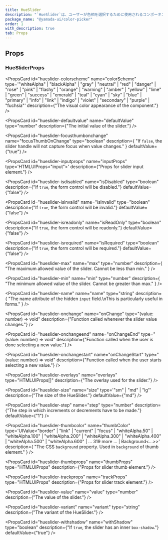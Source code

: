 ```yaml
---
title: HueSlider
description: "`HueSlider`は、ユーザーが色相を選択するために使用されるコンポーネントです。"
package_name: "@yamada-ui/color-picker"
order: 1
with_description: true
tab: Props
---
```


## Props

### HueSliderProps

<PropsCard id="hueslider-_accept" name="_accept" type="CSSUIObject" />

<PropsCard id="hueslider-_active" name="_active" type="CSSUIObject" />

<PropsCard id="hueslider-_after" name="_after" type="CSSUIObject" />

<PropsCard id="hueslider-_anylink" name="_anyLink" type="CSSUIObject" />

<PropsCard id="hueslider-_autofill" name="_autofill" type="CSSUIObject" />

<PropsCard id="hueslider-_backdrop" name="_backdrop" type="CSSUIObject" />

<PropsCard id="hueslider-_before" name="_before" type="CSSUIObject" />

<PropsCard id="hueslider-_between" name="_between" type="CSSUIObject" />

<PropsCard id="hueslider-_blank" name="_blank" type="CSSUIObject" />

<PropsCard id="hueslider-_checked" name="_checked" type="CSSUIObject" />

<PropsCard id="hueslider-_cue" name="_cue" type="CSSUIObject" />

<PropsCard id="hueslider-_cueregion" name="_cueRegion" type="CSSUIObject" />

<PropsCard id="hueslider-_dark" name="_dark" type="CSSUIObject" />

<PropsCard id="hueslider-_default" name="_default" type="CSSUIObject" />

<PropsCard id="hueslider-_disabled" name="_disabled" type="CSSUIObject" />

<PropsCard id="hueslider-_empty" name="_empty" type="CSSUIObject" />

<PropsCard id="hueslider-_enabled" name="_enabled" type="CSSUIObject" />

<PropsCard id="hueslider-_end" name="_end" type="CSSUIObject" />

<PropsCard id="hueslider-_even" name="_even" type="CSSUIObject" />

<PropsCard id="hueslider-_expanded" name="_expanded" type="CSSUIObject" />

<PropsCard
  id="hueslider-_fileselector"
  name="_fileSelector"
  type="CSSUIObject"
/>

<PropsCard id="hueslider-_filled" name="_filled" type="CSSUIObject" />

<PropsCard id="hueslider-_first" name="_first" type="CSSUIObject" />

<PropsCard id="hueslider-_firstletter" name="_firstLetter" type="CSSUIObject" />

<PropsCard id="hueslider-_firstline" name="_firstLine" type="CSSUIObject" />

<PropsCard id="hueslider-_focus" name="_focus" type="CSSUIObject" />

<PropsCard
  id="hueslider-_focusvisible"
  name="_focusVisible"
  type="CSSUIObject"
/>

<PropsCard id="hueslider-_focuswithin" name="_focusWithin" type="CSSUIObject" />

<PropsCard id="hueslider-_fullscreen" name="_fullScreen" type="CSSUIObject" />

<PropsCard id="hueslider-_grabbed" name="_grabbed" type="CSSUIObject" />

<PropsCard id="hueslider-_groupaccept" name="_groupAccept" type="CSSUIObject" />

<PropsCard id="hueslider-_groupactive" name="_groupActive" type="CSSUIObject" />

<PropsCard id="hueslider-_groupblank" name="_groupBlank" type="CSSUIObject" />

<PropsCard
  id="hueslider-_groupchecked"
  name="_groupChecked"
  type="CSSUIObject"
/>

<PropsCard
  id="hueslider-_groupdisabled"
  name="_groupDisabled"
  type="CSSUIObject"
/>

<PropsCard
  id="hueslider-_groupenabled"
  name="_groupEnabled"
  type="CSSUIObject"
/>

<PropsCard
  id="hueslider-_groupexpanded"
  name="_groupExpanded"
  type="CSSUIObject"
/>

<PropsCard id="hueslider-_groupfocus" name="_groupFocus" type="CSSUIObject" />

<PropsCard
  id="hueslider-_groupfocusvisible"
  name="_groupFocusVisible"
  type="CSSUIObject"
/>

<PropsCard
  id="hueslider-_groupfocuswithin"
  name="_groupFocusWithin"
  type="CSSUIObject"
/>

<PropsCard
  id="hueslider-_groupgrabbed"
  name="_groupGrabbed"
  type="CSSUIObject"
/>

<PropsCard
  id="hueslider-_grouphorizontal"
  name="_groupHorizontal"
  type="CSSUIObject"
/>

<PropsCard id="hueslider-_grouphover" name="_groupHover" type="CSSUIObject" />

<PropsCard id="hueslider-_groupidle" name="_groupIdle" type="CSSUIObject" />

<PropsCard
  id="hueslider-_groupinvalid"
  name="_groupInvalid"
  type="CSSUIObject"
/>

<PropsCard id="hueslider-_grouploaded" name="_groupLoaded" type="CSSUIObject" />

<PropsCard
  id="hueslider-_grouploading"
  name="_groupLoading"
  type="CSSUIObject"
/>

<PropsCard
  id="hueslider-_groupoptional"
  name="_groupOptional"
  type="CSSUIObject"
/>

<PropsCard
  id="hueslider-_groupplaceholdershown"
  name="_groupPlaceholderShown"
  type="CSSUIObject"
/>

<PropsCard
  id="hueslider-_grouppressed"
  name="_groupPressed"
  type="CSSUIObject"
/>

<PropsCard
  id="hueslider-_groupreadonly"
  name="_groupReadOnly"
  type="CSSUIObject"
/>

<PropsCard
  id="hueslider-_groupreadwrite"
  name="_groupReadWrite"
  type="CSSUIObject"
/>

<PropsCard id="hueslider-_groupreject" name="_groupReject" type="CSSUIObject" />

<PropsCard
  id="hueslider-_grouprequired"
  name="_groupRequired"
  type="CSSUIObject"
/>

<PropsCard
  id="hueslider-_groupselected"
  name="_groupSelected"
  type="CSSUIObject"
/>

<PropsCard
  id="hueslider-_groupuserinvalid"
  name="_groupUserInvalid"
  type="CSSUIObject"
/>

<PropsCard id="hueslider-_groupvalid" name="_groupValid" type="CSSUIObject" />

<PropsCard
  id="hueslider-_groupvertical"
  name="_groupVertical"
  type="CSSUIObject"
/>

<PropsCard id="hueslider-_hidden" name="_hidden" type="CSSUIObject" />

<PropsCard id="hueslider-_holiday" name="_holiday" type="CSSUIObject" />

<PropsCard id="hueslider-_horizontal" name="_horizontal" type="CSSUIObject" />

<PropsCard id="hueslider-_hover" name="_hover" type="CSSUIObject" />

<PropsCard id="hueslider-_idle" name="_idle" type="CSSUIObject" />

<PropsCard
  id="hueslider-_indeterminate"
  name="_indeterminate"
  type="CSSUIObject"
/>

<PropsCard id="hueslider-_inrange" name="_inRange" type="CSSUIObject" />

<PropsCard id="hueslider-_invalid" name="_invalid" type="CSSUIObject" />

<PropsCard id="hueslider-_last" name="_last" type="CSSUIObject" />

<PropsCard id="hueslider-_light" name="_light" type="CSSUIObject" />

<PropsCard id="hueslider-_link" name="_link" type="CSSUIObject" />

<PropsCard id="hueslider-_loaded" name="_loaded" type="CSSUIObject" />

<PropsCard id="hueslider-_loading" name="_loading" type="CSSUIObject" />

<PropsCard id="hueslider-_marker" name="_marker" type="CSSUIObject" />

<PropsCard id="hueslider-_mediadark" name="_mediaDark" type="CSSUIObject" />

<PropsCard id="hueslider-_medialight" name="_mediaLight" type="CSSUIObject" />

<PropsCard
  id="hueslider-_mediareducemotion"
  name="_mediaReduceMotion"
  type="CSSUIObject"
/>

<PropsCard id="hueslider-_modal" name="_modal" type="CSSUIObject" />

<PropsCard
  id="hueslider-_nativeactive"
  name="_nativeActive"
  type="CSSUIObject"
/>

<PropsCard
  id="hueslider-_nativechecked"
  name="_nativeChecked"
  type="CSSUIObject"
/>

<PropsCard
  id="hueslider-_nativedisabled"
  name="_nativeDisabled"
  type="CSSUIObject"
/>

<PropsCard id="hueslider-_nativefocus" name="_nativeFocus" type="CSSUIObject" />

<PropsCard
  id="hueslider-_nativefocusvisible"
  name="_nativeFocusVisible"
  type="CSSUIObject"
/>

<PropsCard
  id="hueslider-_nativefocuswithin"
  name="_nativeFocusWithin"
  type="CSSUIObject"
/>

<PropsCard
  id="hueslider-_nativehidden"
  name="_nativeHidden"
  type="CSSUIObject"
/>

<PropsCard id="hueslider-_nativehover" name="_nativeHover" type="CSSUIObject" />

<PropsCard
  id="hueslider-_nativereadonly"
  name="_nativeReadOnly"
  type="CSSUIObject"
/>

<PropsCard
  id="hueslider-_nativetarget"
  name="_nativeTarget"
  type="CSSUIObject"
/>

<PropsCard id="hueslider-_nativevalid" name="_nativeValid" type="CSSUIObject" />

<PropsCard id="hueslider-_notfirst" name="_notFirst" type="CSSUIObject" />

<PropsCard id="hueslider-_notlast" name="_notLast" type="CSSUIObject" />

<PropsCard id="hueslider-_nottarget" name="_notTarget" type="CSSUIObject" />

<PropsCard id="hueslider-_odd" name="_odd" type="CSSUIObject" />

<PropsCard id="hueslider-_only" name="_only" type="CSSUIObject" />

<PropsCard id="hueslider-_optional" name="_optional" type="CSSUIObject" />

<PropsCard id="hueslider-_outrange" name="_outRange" type="CSSUIObject" />

<PropsCard id="hueslider-_outside" name="_outside" type="CSSUIObject" />

<PropsCard id="hueslider-_paused" name="_paused" type="CSSUIObject" />

<PropsCard id="hueslider-_peeraccept" name="_peerAccept" type="CSSUIObject" />

<PropsCard id="hueslider-_peeractive" name="_peerActive" type="CSSUIObject" />

<PropsCard id="hueslider-_peerblank" name="_peerBlank" type="CSSUIObject" />

<PropsCard id="hueslider-_peerchecked" name="_peerChecked" type="CSSUIObject" />

<PropsCard
  id="hueslider-_peerdisabled"
  name="_peerDisabled"
  type="CSSUIObject"
/>

<PropsCard id="hueslider-_peerenabled" name="_peerEnabled" type="CSSUIObject" />

<PropsCard
  id="hueslider-_peerexpanded"
  name="_peerExpanded"
  type="CSSUIObject"
/>

<PropsCard id="hueslider-_peerfocus" name="_peerFocus" type="CSSUIObject" />

<PropsCard
  id="hueslider-_peerfocusvisible"
  name="_peerFocusVisible"
  type="CSSUIObject"
/>

<PropsCard
  id="hueslider-_peerfocuswithin"
  name="_peerFocusWithin"
  type="CSSUIObject"
/>

<PropsCard id="hueslider-_peergrabbed" name="_peerGrabbed" type="CSSUIObject" />

<PropsCard
  id="hueslider-_peerhorizontal"
  name="_peerHorizontal"
  type="CSSUIObject"
/>

<PropsCard id="hueslider-_peerhover" name="_peerHover" type="CSSUIObject" />

<PropsCard id="hueslider-_peeridle" name="_peerIdle" type="CSSUIObject" />

<PropsCard id="hueslider-_peerinvalid" name="_peerInvalid" type="CSSUIObject" />

<PropsCard id="hueslider-_peerloaded" name="_peerLoaded" type="CSSUIObject" />

<PropsCard id="hueslider-_peerloading" name="_peerLoading" type="CSSUIObject" />

<PropsCard
  id="hueslider-_peeroptional"
  name="_peerOptional"
  type="CSSUIObject"
/>

<PropsCard
  id="hueslider-_peerplaceholdershown"
  name="_peerPlaceholderShown"
  type="CSSUIObject"
/>

<PropsCard id="hueslider-_peerpressed" name="_peerPressed" type="CSSUIObject" />

<PropsCard
  id="hueslider-_peerreadonly"
  name="_peerReadOnly"
  type="CSSUIObject"
/>

<PropsCard
  id="hueslider-_peerreadwrite"
  name="_peerReadWrite"
  type="CSSUIObject"
/>

<PropsCard id="hueslider-_peerreject" name="_peerReject" type="CSSUIObject" />

<PropsCard
  id="hueslider-_peerrequired"
  name="_peerRequired"
  type="CSSUIObject"
/>

<PropsCard
  id="hueslider-_peerselected"
  name="_peerSelected"
  type="CSSUIObject"
/>

<PropsCard
  id="hueslider-_peeruserinvalid"
  name="_peerUserInvalid"
  type="CSSUIObject"
/>

<PropsCard id="hueslider-_peervalid" name="_peerValid" type="CSSUIObject" />

<PropsCard
  id="hueslider-_peervertical"
  name="_peerVertical"
  type="CSSUIObject"
/>

<PropsCard id="hueslider-_picture" name="_picture" type="CSSUIObject" />

<PropsCard id="hueslider-_placeholder" name="_placeholder" type="CSSUIObject" />

<PropsCard
  id="hueslider-_placeholdershown"
  name="_placeholderShown"
  type="CSSUIObject"
/>

<PropsCard id="hueslider-_playing" name="_playing" type="CSSUIObject" />

<PropsCard id="hueslider-_pressed" name="_pressed" type="CSSUIObject" />

<PropsCard id="hueslider-_print" name="_print" type="CSSUIObject" />

<PropsCard id="hueslider-_readonly" name="_readOnly" type="CSSUIObject" />

<PropsCard id="hueslider-_readwrite" name="_readWrite" type="CSSUIObject" />

<PropsCard id="hueslider-_reject" name="_reject" type="CSSUIObject" />

<PropsCard id="hueslider-_required" name="_required" type="CSSUIObject" />

<PropsCard id="hueslider-_ripple" name="_ripple" type="CSSUIObject" />

<PropsCard id="hueslider-_scrollbar" name="_scrollbar" type="CSSUIObject" />

<PropsCard
  id="hueslider-_scrollbarbutton"
  name="_scrollbarButton"
  type="CSSUIObject"
/>

<PropsCard
  id="hueslider-_scrollbarcorner"
  name="_scrollbarCorner"
  type="CSSUIObject"
/>

<PropsCard
  id="hueslider-_scrollbarthumb"
  name="_scrollbarThumb"
  type="CSSUIObject"
/>

<PropsCard
  id="hueslider-_scrollbartrack"
  name="_scrollbarTrack"
  type="CSSUIObject"
/>

<PropsCard
  id="hueslider-_scrollbartrackpiece"
  name="_scrollbarTrackPiece"
  type="CSSUIObject"
/>

<PropsCard id="hueslider-_selected" name="_selected" type="CSSUIObject" />

<PropsCard id="hueslider-_selection" name="_selection" type="CSSUIObject" />

<PropsCard id="hueslider-_start" name="_start" type="CSSUIObject" />

<PropsCard id="hueslider-_target" name="_target" type="CSSUIObject" />

<PropsCard id="hueslider-_today" name="_today" type="CSSUIObject" />

<PropsCard id="hueslider-_userinvalid" name="_userInvalid" type="CSSUIObject" />

<PropsCard id="hueslider-_valid" name="_valid" type="CSSUIObject" />

<PropsCard id="hueslider-_vertical" name="_vertical" type="CSSUIObject" />

<PropsCard id="hueslider-_visited" name="_visited" type="CSSUIObject" />

<PropsCard id="hueslider-_weekend" name="_weekend" type="CSSUIObject" />

<PropsCard
  id="hueslider-colorscheme"
  name="colorScheme"
  type='"whiteAlpha" | "blackAlpha" | "gray" | "neutral" | "red" | "danger" | "rose" | "pink" | "flashy" | "orange" | "warning" | "amber" | "yellow" | "lime" | "green" | "success" | "emerald" | "teal" | "cyan" | "sky" | "blue" | "primary" | "info" | "link" | "indigo" | "violet" | "secondary" | "purple" | "fuchsia"'
  description={"The visual color appearance of the component."}
/>

<PropsCard
  id="hueslider-defaultvalue"
  name="defaultValue"
  type="number"
  description={"The initial value of the slider."}
/>

<PropsCard
  id="hueslider-focusthumbonchange"
  name="focusThumbOnChange"
  type="boolean"
  description={
    "If `false`, the slider handle will not capture focus when value changes."
  }
  defaultValue={"true"}
/>

<PropsCard
  id="hueslider-inputprops"
  name="inputProps"
  type='HTMLUIProps<"input">'
  description={"Props for slider input element."}
/>

<PropsCard
  id="hueslider-isdisabled"
  name="isDisabled"
  type="boolean"
  description={"If `true`, the form control will be disabled."}
  defaultValue={"false"}
/>

<PropsCard
  id="hueslider-isinvalid"
  name="isInvalid"
  type="boolean"
  description={"If `true`, the form control will be invalid."}
  defaultValue={"false"}
/>

<PropsCard
  id="hueslider-isreadonly"
  name="isReadOnly"
  type="boolean"
  description={"If `true`, the form control will be readonly."}
  defaultValue={"false"}
/>

<PropsCard
  id="hueslider-isrequired"
  name="isRequired"
  type="boolean"
  description={"If `true`, the form control will be required."}
  defaultValue={"false"}
/>

<PropsCard
  id="hueslider-max"
  name="max"
  type="number"
  description={
    "The maximum allowed value of the slider. Cannot be less than min."
  }
/>

<PropsCard
  id="hueslider-min"
  name="min"
  type="number"
  description={
    "The minimum allowed value of the slider. Cannot be greater than max."
  }
/>

<PropsCard
  id="hueslider-name"
  name="name"
  type="string"
  description={
    "The name attribute of the hidden `input` field.\nThis is particularly useful in forms."
  }
/>

<PropsCard
  id="hueslider-onchange"
  name="onChange"
  type="(value: number) => void"
  description={"Function called whenever the slider value changes."}
/>

<PropsCard
  id="hueslider-onchangeend"
  name="onChangeEnd"
  type="(value: number) => void"
  description={"Function called when the user is done selecting a new value."}
/>

<PropsCard
  id="hueslider-onchangestart"
  name="onChangeStart"
  type="(value: number) => void"
  description={"Function called when the user starts selecting a new value."}
/>

<PropsCard
  id="hueslider-overlays"
  name="overlays"
  type="HTMLUIProps[]"
  description={"The overlay used for the slider."}
/>

<PropsCard
  id="hueslider-size"
  name="size"
  type='"sm" | "md" | "lg"'
  description={"The size of the HueSlider."}
  defaultValue={"md"}
/>

<PropsCard
  id="hueslider-step"
  name="step"
  type="number"
  description={"The step in which increments or decrements have to be made."}
  defaultValue={"1"}
/>

<PropsCard
  id="hueslider-thumbcolor"
  name="thumbColor"
  type='UIValue<"border" | "link" | "current" | "focus" | "whiteAlpha.50" | "whiteAlpha.100" | "whiteAlpha.200" | "whiteAlpha.300" | "whiteAlpha.400" | "whiteAlpha.500" | "whiteAlpha.600" | ... 319 more ... | Background<...>>'
  description={
    "The CSS `background` property. Used in `background` of thumb element."
  }
/>

<PropsCard
  id="hueslider-thumbprops"
  name="thumbProps"
  type="HTMLUIProps"
  description={"Props for slider thumb element."}
/>

<PropsCard
  id="hueslider-trackprops"
  name="trackProps"
  type="HTMLUIProps"
  description={"Props for slider track element."}
/>

<PropsCard
  id="hueslider-value"
  name="value"
  type="number"
  description={"The value of the slider."}
/>

<PropsCard
  id="hueslider-variant"
  name="variant"
  type="string"
  description={"The variant of the HueSlider."}
/>

<PropsCard
  id="hueslider-withshadow"
  name="withShadow"
  type="boolean"
  description={"If `true`, the slider has an inner `box-shadow`."}
  defaultValue={"true"}
/>
